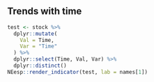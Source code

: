## Trends with time
```r
test <- stock %>%
  dplyr::mutate(
    Val = Time,
    Var = "Time"
  ) %>%
  dplyr::select(Time, Val, Var) %>%
  dplyr::distinct()
NEesp::render_indicator(test, lab = names[1])
```

